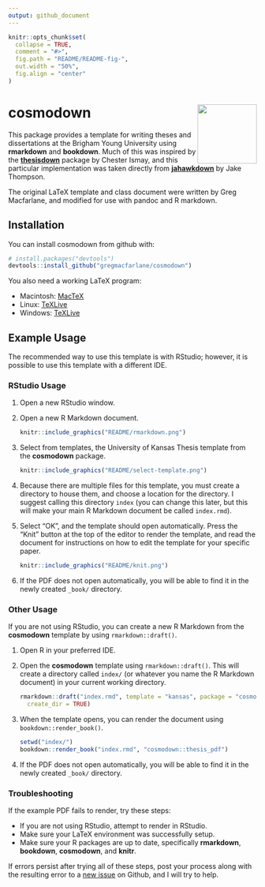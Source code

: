 ```yaml
---
output: github_document
---
```


<!-- README.md is generated from README.Rmd. Please edit that file -->

```r
knitr::opts_chunk$set(
  collapse = TRUE,
  comment = "#>",
  fig.path = "README/README-fig-",
  out.width = "50%",
  fig.align = "center"
)
```

# cosmodown <img src="man/figures/cosmodown-large.png" align="right" width="120" />

<!-- badges: start -->
<!-- badges: end -->

This package provides a template for writing theses and dissertations at the
Brigham Young University using **rmarkdown** and **bookdown**. Much of this was
inspired by the [**thesisdown**](https://github.com/ismayc/thesisdown) package
by Chester Ismay, and this particular implementation was taken directly from [**jahawkdown**](https://github.com/wjakethompson/jayhawkdown) by Jake Thompson.

The original LaTeX template and class document were written by Greg Macfarlane, and modified for use with pandoc and R markdown.

## Installation

You can install cosmodown from github with:

```r
# install.packages("devtools")
devtools::install_github("gregmacfarlane/cosmodown")
```

You also need a working LaTeX program:

* Macintosh: [MacTeX](https://tug.org/mactex/mactex-download.html)
* Linux: [TeXLive](https://www.tug.org/texlive/acquire-netinstall.html)
* Windows: [TeXLive](https://www.tug.org/texlive/windows.html)

## Example Usage

The recommended way to use this template is with RStudio; however, it is possible to use this template with a different IDE.

### RStudio Usage

1. Open a new RStudio window.
2. Open a new R Markdown document.

    ```r
    knitr::include_graphics("README/rmarkdown.png")
    ```

3. Select from templates, the University of Kansas Thesis template from the **cosmodown** package.

    ```r
    knitr::include_graphics("README/select-template.png")
    ```

4. Because there are multiple files for this template, you must create a directory to house them, and choose a location for the directory. I suggest calling this directory `index` (you can change this later, but this will make your main R Markdown document be called `index.rmd`).
5. Select "OK", and the template should open automatically. Press the "Knit" button at the top of the editor to render the template, and read the document for instructions on how to edit the template for your specific paper.

    ```r
    knitr::include_graphics("README/knit.png")
    ```

6. If the PDF does not open automatically, you will be able to find it in the newly created `_book/` directory.

### Other Usage

If you are not using RStudio, you can create a new R Markdown from the **cosmodown** template by using `rmarkdown::draft()`.

1. Open R in your preferred IDE.
2. Open the **cosmodown** template using `rmarkdown::draft()`. This will create a directory called `index/` (or whatever you name the R Markdown document) in your current working directory.

    ```r
    rmarkdown::draft("index.rmd", template = "kansas", package = "cosmodown",
      create_dir = TRUE)
    ```

3. When the template opens, you can render the document using `bookdown::render_book()`.

    ```r
    setwd("index/")
    bookdown::render_book("index.rmd", "cosmodown::thesis_pdf")
    ```

4. If the PDF does not open automatically, you will be able to find it in the newly created `_book/` directory.

### Troubleshooting

If the example PDF fails to render, try these steps:

* If you are not using RStudio, attempt to render in RStudio.
* Make sure your LaTeX environment was successfully setup.
* Make sure your R packages are up to date, specifically **rmarkdown**, **bookdown**, **cosmodown**, and **knitr**.

If errors persist after trying all of these steps, post your process along with the resulting error to a [new issue](https://github.com/gregmacfarlane/cosmodown/issues) on Github, and I will try to help.
